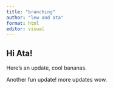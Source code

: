 ```yaml
---
title: "branching"
author: "lew and ata"
format: html
editor: visual
---
```


## Hi Ata!

Here's an update, cool bananas.

Another fun update! more updates wow.
